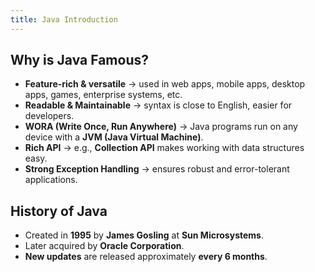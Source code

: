 ```yaml
---
title: Java Introduction
---
```


## Why is Java Famous?

* **Feature-rich & versatile** → used in web apps, mobile apps, desktop apps, games, enterprise systems, etc.
* **Readable & Maintainable** → syntax is close to English, easier for developers.
* **WORA (Write Once, Run Anywhere)** → Java programs run on any device with a **JVM (Java Virtual Machine)**.
* **Rich API** → e.g., **Collection API** makes working with data structures easy.
* **Strong Exception Handling** → ensures robust and error-tolerant applications.

## History of Java

* Created in **1995** by **James Gosling** at **Sun Microsystems**.
* Later acquired by **Oracle Corporation**.
* **New updates** are released approximately **every 6 months**.
